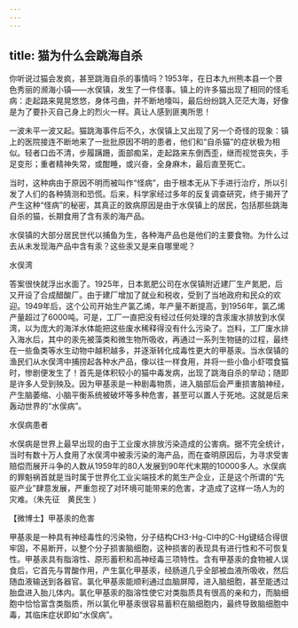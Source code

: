 ```yaml
---
---
---
```

title: 猫为什么会跳海自杀
---






你听说过猫会发疯，甚至跳海自杀的事情吗？1953年，在日本九州熊本县一个景色秀丽的濒海小镇——水俣镇，发生了一件怪事。镇上的许多猫出现了相同的怪毛病：走起路来晃晃悠悠，身体弓曲，并不断地嚎叫，最后纷纷跳入茫茫大海，好像是为了要扑灭自己身上的烈火一样。真让人感到匪夷所思！

一波未平一波又起。猫跳海事件后不久，水俣镇上又出现了另一个奇怪的现象：镇上的医院接连不断地来了一批批原因不明的患者，他们和“自杀猫”的症状极为相似。轻者口齿不清，步履蹒跚，面部痴呆，走起路来东倒西歪，继而视觉丧失，手足变形；重者精神失常，或酣睡，或兴奋，全身麻木，最后直至死亡。

当时，这种病由于原因不明而被叫作“怪病”，由于根本无从下手进行治疗，所以引发了人们的各种猜测和恐慌。后来，科学家经过多年的反复调查研究，终于揭开了产生这种“怪病”的秘密，其真正的致病原因是由于水俣镇上的居民，包括那些跳海自杀的猫，长期食用了含有汞的海产品。

水俣镇的大部分居民世代以捕鱼为生，各种海产品也是他们的主要食物。为什么过去从未发现海产品中含有汞？这些汞又是来自哪里呢？

水俣湾





答案很快就浮出水面了。1925年，日本氮肥公司在水俣镇附近建厂生产氮肥，后又开设了合成醋酸厂。由于建厂增加了就业和税收，受到了当地政府和民众的欢迎。1949年后，这个公司开始生产氯乙烯，年产量不断提高，到1956年，氯乙烯产量超过了6000吨。可是，工厂一直把没有经过任何处理的含汞废水排放到水俣湾，以为庞大的海洋水体能把这些废水稀释得没有什么污染了。岂料，工厂废水排入海水后，其中的汞先被藻类和微生物所吸收，再通过一系列生物链的过程，最终在一些鱼类等水生动物中越积越多，并逐渐转化成毒性更大的甲基汞。当水俣镇的渔民们从水俣湾中捕捞起各种水产品，像以往一样食用，并将一些小鱼小虾喂食猫时，惨剧便发生了！首先是体积较小的猫中毒发病，出现了跳海自杀的举动；随即是许多人受到殃及。因为甲基汞是一种剧毒物质，进入脑部后会严重损害脑神经，产生脑萎缩、小脑平衡系统被破坏等多种危害，甚至可以置人于死地。这就是后来轰动世界的“水俣病”。

水俣病患者



水俣病是世界上最早出现的由于工业废水排放污染造成的公害病。据不完全统计，当时有数十万人食用了水俣湾中被汞污染的海产品，而在查明原因后，为寻求受害赔偿而展开斗争的人数从1959年的80人发展到90年代末期的10000多人。水俣病的罪魁祸首就是当时属于世界化工业尖端技术的氮生产企业，正是这个所谓的“先驱产业”肆意发展，严重忽视了对环境可能带来的危害，才造成了这样一场人为的灾难。（朱先征　黄民生 ）





【微博士】甲基汞的危害



甲基汞是一种具有神经毒性的污染物，分子结构CH3-Hg-Cl中的C-Hg键结合得很牢固，不易断开，以整个分子损害脑细胞，这种损害的表现具有进行性和不可恢复性。甲基汞具有脂溶性、原形蓄积和高神经毒三项特性。含有甲基汞的食物被人误食后，它首先与胃酸作用，产生氯化甲基汞，经肠道几乎全部被血液所吸收，然后随血液输送到各器官。氯化甲基汞能顺利通过血脑屏障，进入脑细胞，甚至能透过胎盘进入胎儿体内。氯化甲基汞的脂溶性使它对类脂质具有很高的亲和力，而脑细胞中恰恰富含类脂质，所以氯化甲基汞很容易蓄积在脑细胞内，最终导致脑细胞中毒，其临床症状即如“水俣病”。